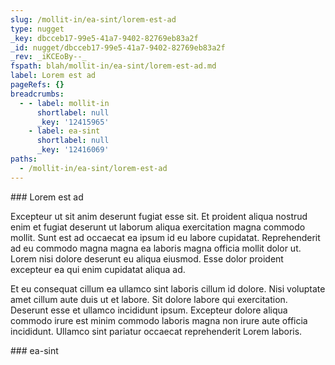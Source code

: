 ```yaml
---
slug: /mollit-in/ea-sint/lorem-est-ad
type: nugget
_key: dbcceb17-99e5-41a7-9402-82769eb83a2f
_id: nugget/dbcceb17-99e5-41a7-9402-82769eb83a2f
_rev: _iKCEoBy--_
fspath: blah/mollit-in/ea-sint/lorem-est-ad.md
label: Lorem est ad
pageRefs: {}
breadcrumbs:
  - - label: mollit-in
      shortlabel: null
      _key: '12415965'
    - label: ea-sint
      shortlabel: null
      _key: '12416069'
paths:
  - /mollit-in/ea-sint/lorem-est-ad
---
```


<NuggetArea>
<Nugget slug="/mollit-in/ea-sint/lorem-est-ad" type="nugget" _key="dbcceb17-99e5-41a7-9402-82769eb83a2f" _id="nugget/dbcceb17-99e5-41a7-9402-82769eb83a2f" _rev="_iKCEoBy--_" fspath="blah/mollit-in/ea-sint/lorem-est-ad.md" label="Lorem est ad" paths="/mollit-in/ea-sint/lorem-est-ad">
<NuggetBody>
### Lorem est ad

Excepteur ut sit anim deserunt fugiat esse sit. Et proident aliqua nostrud enim et fugiat deserunt ut laborum aliqua exercitation magna commodo mollit. Sunt est ad occaecat ea ipsum id eu labore cupidatat. Reprehenderit ad eu commodo magna magna ea laboris magna officia mollit dolor ut. Lorem nisi dolore deserunt eu aliqua eiusmod. Esse dolor proident excepteur ea qui enim cupidatat aliqua ad.

Et eu consequat cillum ea ullamco sint laboris cillum id dolore. Nisi voluptate amet cillum aute duis ut et labore. Sit dolore labore qui exercitation. Deserunt esse et ullamco incididunt ipsum. Excepteur dolore aliqua commodo irure est minim commodo laboris magna non irure aute officia incididunt. Ullamco sint pariatur occaecat reprehenderit Lorem laboris.

</NuggetBody>
<Breadcrumbs>
<Crumbs>
<Crumb _key="12415965" label="mollit-in" /><Crumb _key="12416069" label="ea-sint" />
</Crumbs>
</Breadcrumbs>
</Nugget>

<NuggetsInbound>
</NuggetsInbound>
<NuggetsOutbound>
</NuggetsOutbound>
</NuggetArea>
<PassagesInbound>
<Passage direction="inbound" type="passage" _key="12416069" _id="passage/12416069" _rev="_iKCEoBS---" label="ea-sint" passage="ea-sint" fspath="blah/mollit-in/ea-sint" paths="/mollit-in/ea-sint" slug="/mollit-in/ea-sint">
<NuggetBody>
### ea-sint

</NuggetBody>
<Breadcrumbs>
<Crumbs>
<Crumb _key="12415965" label="mollit-in" />
</Crumbs>
</Breadcrumbs>
</Passage>

</PassagesInbound>
<PassagesOutbound>
</PassagesOutbound>
